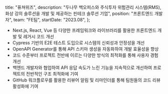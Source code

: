   title: "퓨쳐위즈",
  description:
    "두나무 백오피스와 주식투자 위험관리 시스템(RMS), 화상 강의 솔루션을 개발 및 제공하는 핀테크 솔루션 기업",
  position: "프론트엔드 개발자",
  team: "FE팀",
  startDate: "2023.08",
};

- Next.js, React, Vue 등 다양한 프레임워크와 라이브러리를 활용한 프론트엔드 개발 및 레거시 코드 개선
- Cypress 기반의 E2E 테스트 도입으로 시스템의 신뢰성과 안정성을 개선
- OpenAPI Generator를 통해 API 스키마 생성을 자동화하여 개발 효율성을 향상
- 코드 수준부터 프로젝트 전반에 이르는 다양한 방식의 최적화를 통해 사용자 경험 개선
- 백엔드 개발자와 협업하여 API 응답 속도가 느린 기능을 지속적으로 개선하여 프로젝트의 전반적인 구조 최적화에 기여
- GitHub 워크플로우를 활용한 리뷰어 알림 및 리마인더를 통해 팀원들의 코드 리뷰 활성화에 기여
